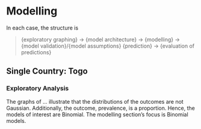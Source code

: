 
# Modelling

In each case, the structure is

> {exploratory graphing} $\rightarrow$ {model architecture} $\rightarrow$  {modelling}  $\rightarrow$
> {model validation}/{model assumptions}
> {prediction} $\rightarrow$ {evaluation of predictions}


## Single Country: Togo

### Exploratory Analysis

The graphs of $\ldots$ illustrate that the distributions of the outcomes are not Gaussian. Additionally, the outcome, prevalence, is a proportion. Hence, the models of interest are Binomial.  The modelling section's focus is Binomial models.